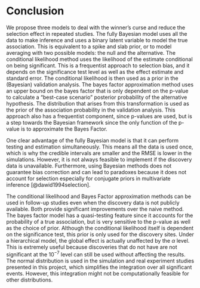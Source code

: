 # Conclusion

We propose three models to deal with the winner's curse and reduce the selection effect in repeated studies. The fully Bayesian model uses all the data to make inference and uses a binary latent variable to model the true association. This is equivalent to a spike and slab prior, or to model averaging with two possible models: the null and the alternative. 
The conditional likelihood method uses the likelihood of the estimate conditional on being significant. This is a frequentist approach to selection bias, and it depends on the significance test level as well as the effect estimate and standard error. The conditional likelihood is then used as a prior in the (Bayesian) validation analysis.
The bayes factor approximation method uses an upper bound on the bayes factor that is only dependent on the p-value to calculate a "best-case scenario" posterior probability of the alternative hypothesis. The distribution that arises from this transformation is used as the prior of the association probability in the validation analysis. This approach also has a frequentist component, since p-values are used, but is a step towards the Bayesian framework since the only function of the p-value is to approximate the Bayes Factor.

One clear advantage of the fully Bayesian model is that it can perform testing and estimation simultaneously. This means all the data is used once, which is why the credible intervals are smaller and the RMSE is lower in the simulations. However, it is not always feasible to implement if the discovery data is unavailable. Furthermore, using Bayesian methods does not guarantee bias correction and can lead to paradoxes because it does not account for selection especially for conjugate priors in multivariate inference [@dawid1994selection].

The conditional likelihood and Bayes Factor approximation methods can be used in follow-up studies even when the discovery data is not publicly available. Both provide significant improvements over the naive method. The bayes factor model has a quasi-testing feature since it accounts for the probability of a true association, but is very sensitive to the p-value as well as the choice of prior. Although the conditional likelihood itself is dependent on the significance test, this prior is only used for the discovery sites. Under a hierarchical model, the global effect is actually unaffected by the $\alpha$ level. This is extremely useful because discoveries that do not have are not significant at the $10^{-7}$ level can still be used without affecting the results. The normal distribution is used in the simulation and real experiment studies presented in this project, which simplifies the integration over all significant events. However, this integration might not be computationally feasible for other distributions. 



